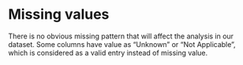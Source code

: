 # Missing values

There is no obvious missing pattern that will affect the analysis in our dataset. Some columns have value as "Unknown" or "Not Applicable", which is considered as a valid entry instead of missing value. 



